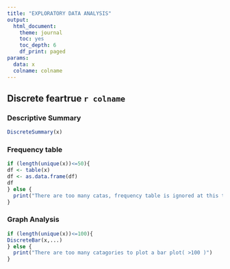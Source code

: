 ```yaml
---
title: "EXPLORATORY DATA ANALYSIS"
output:
  html_document: 
    theme: journal
    toc: yes
    toc_depth: 6
    df_print: paged
params:
  data: x
  colname: colname
---
```


## Discrete feartrue **`r colname`**

### Descriptive Summary  

```r
DiscreteSummary(x)
```

### Frequency table

```r
if (length(unique(x))<=50){
df <- table(x)
df <- as.data.frame(df)
df
} else {
  print("There are too many catas, frequency table is ignored at this time")
}

```


### Graph Analysis

```r
if (length(unique(x))<=100){
DiscreteBar(x,...)
} else {
  print("There are too many catagories to plot a bar plot( >100 )")
}
```

